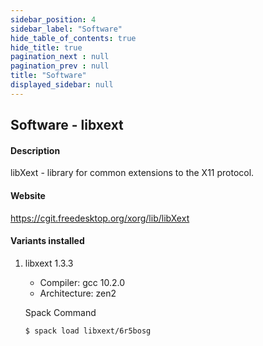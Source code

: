 ```yaml
---
sidebar_position: 4
sidebar_label: "Software"
hide_table_of_contents: true
hide_title: true
pagination_next : null
pagination_prev : null
title: "Software"
displayed_sidebar: null
---
```


## Software - libxext


#### Description
libXext - library for common extensions to the X11 protocol.

#### Website
https://cgit.freedesktop.org/xorg/lib/libXext

#### Variants installed

1. libxext 1.3.3

    - Compiler: gcc 10.2.0
    - Architecture: zen2

    Spack Command
    ```bash
    $ spack load libxext/6r5bosg
    ```
